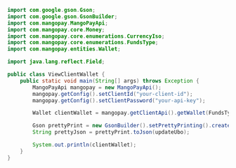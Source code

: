   
```java Java  
import com.google.gson.Gson;
import com.google.gson.GsonBuilder;
import com.mangopay.MangoPayApi;
import com.mangopay.core.Money;
import com.mangopay.core.enumerations.CurrencyIso;
import com.mangopay.core.enumerations.FundsType;
import com.mangopay.entities.Wallet;

import java.lang.reflect.Field;

public class ViewClientWallet {
    public static void main(String[] args) throws Exception {
        MangoPayApi mangopay = new MangoPayApi();
        mangopay.getConfig().setClientId("your-client-id");
        mangopay.getConfig().setClientPassword("your-api-key");

        Wallet clientWallet = mangopay.getClientApi().getWallet(FundsType.FEES, CurrencyIso.EUR);

        Gson prettyPrint = new GsonBuilder().setPrettyPrinting().create();
        String prettyJson = prettyPrint.toJson(updateUbo);

        System.out.println(clientWallet);
    }
}
```